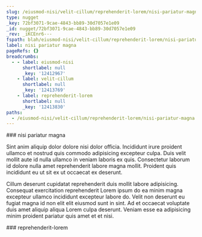 ```yaml
---
slug: /eiusmod-nisi/velit-cillum/reprehenderit-lorem/nisi-pariatur-magna
type: nugget
_key: 72bf3071-9cae-4843-bb89-30d7057e1e09
_id: nugget/72bf3071-9cae-4843-bb89-30d7057e1e09
_rev: _iKCEnr6---
fspath: blah/eiusmod-nisi/velit-cillum/reprehenderit-lorem/nisi-pariatur-magna.md
label: nisi pariatur magna
pageRefs: {}
breadcrumbs:
  - - label: eiusmod-nisi
      shortlabel: null
      _key: '12412967'
    - label: velit-cillum
      shortlabel: null
      _key: '12413769'
    - label: reprehenderit-lorem
      shortlabel: null
      _key: '12413830'
paths:
  - /eiusmod-nisi/velit-cillum/reprehenderit-lorem/nisi-pariatur-magna
---
```


<NuggetArea>
<Nugget slug="/eiusmod-nisi/velit-cillum/reprehenderit-lorem/nisi-pariatur-magna" type="nugget" _key="72bf3071-9cae-4843-bb89-30d7057e1e09" _id="nugget/72bf3071-9cae-4843-bb89-30d7057e1e09" _rev="_iKCEnr6---" fspath="blah/eiusmod-nisi/velit-cillum/reprehenderit-lorem/nisi-pariatur-magna.md" label="nisi pariatur magna" paths="/eiusmod-nisi/velit-cillum/reprehenderit-lorem/nisi-pariatur-magna">
<NuggetBody>
### nisi pariatur magna

Sint anim aliquip dolor dolore nisi dolor officia. Incididunt irure proident ullamco et nostrud quis commodo adipisicing excepteur culpa. Duis velit mollit aute id nulla ullamco in veniam laboris ex quis. Consectetur laborum id dolore nulla amet reprehenderit labore magna mollit. Proident quis incididunt eu ut sit ex ut occaecat ex deserunt.

Cillum deserunt cupidatat reprehenderit duis mollit labore adipisicing. Consequat exercitation reprehenderit Lorem ipsum do ea minim magna excepteur ullamco incididunt excepteur labore do. Velit non deserunt eu fugiat magna id non elit elit eiusmod sunt in sint. Ad et occaecat voluptate duis amet aliquip aliqua Lorem culpa deserunt. Veniam esse ea adipisicing minim proident pariatur quis amet et et nisi.

</NuggetBody>
<Breadcrumbs>
<Crumbs>
<Crumb _key="12412967" label="eiusmod-nisi" /><Crumb _key="12413769" label="velit-cillum" /><Crumb _key="12413830" label="reprehenderit-lorem" />
</Crumbs>
</Breadcrumbs>
</Nugget>

<NuggetsInbound>
</NuggetsInbound>
<NuggetsOutbound>
</NuggetsOutbound>
</NuggetArea>
<PassagesInbound>
<Passage direction="inbound" type="passage" _key="12413830" _id="passage/12413830" _rev="_iKCEnr2--_" label="reprehenderit-lorem" passage="reprehenderit-lorem" fspath="blah/eiusmod-nisi/velit-cillum/reprehenderit-lorem" paths="/eiusmod-nisi/velit-cillum/reprehenderit-lorem" slug="/eiusmod-nisi/velit-cillum/reprehenderit-lorem">
<NuggetBody>
### reprehenderit-lorem

</NuggetBody>
<Breadcrumbs>
<Crumbs>
<Crumb _key="12412967" label="eiusmod-nisi" /><Crumb _key="12413769" label="velit-cillum" />
</Crumbs>
</Breadcrumbs>
</Passage>

</PassagesInbound>
<PassagesOutbound>
</PassagesOutbound>